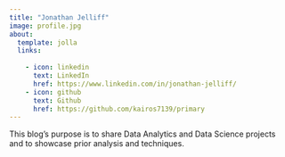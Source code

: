 ```yaml
---
title: "Jonathan Jelliff"
image: profile.jpg
about:
  template: jolla
  links:
  
    - icon: linkedin
      text: LinkedIn
      href: https://www.linkedin.com/in/jonathan-jelliff/
    - icon: github
      text: Github
      href: https://github.com/kairos7139/primary
---
```


This blog's purpose is to share Data Analytics and Data Science projects and to showcase prior analysis and techniques.
